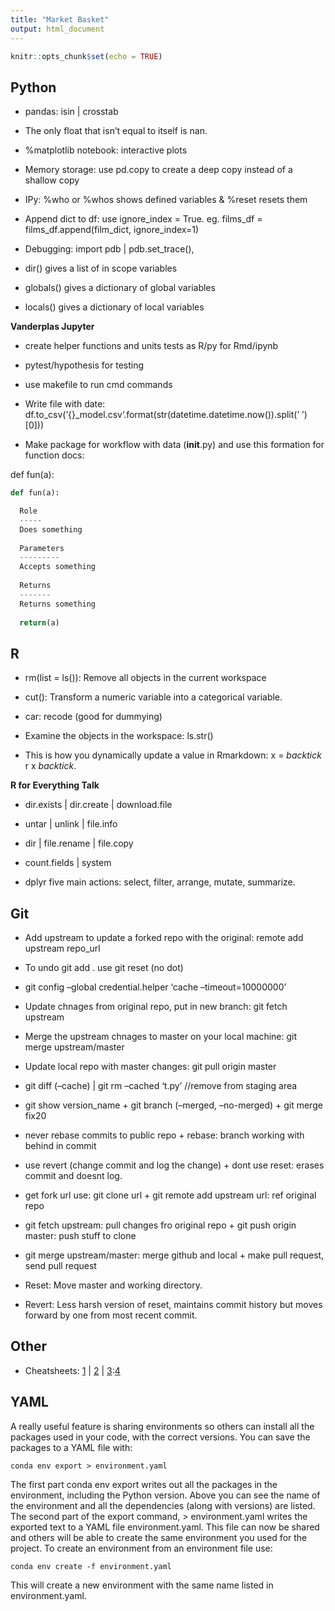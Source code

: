 ```yaml
---
title: "Market Basket"
output: html_document
---
```


```r
knitr::opts_chunk$set(echo = TRUE)
```

## Python

* pandas: isin | crosstab

* The only float that isn't equal to itself is nan.

* %matplotlib notebook: interactive plots

* Memory storage: use pd.copy to create a deep copy instead of a shallow copy

* IPy: %who or %whos shows defined variables & %reset resets them

* Append dict to df: use ignore_index = True. eg. films_df = films_df.append(film_dict, ignore_index=1)

* Debugging: import pdb | pdb.set_trace(), 

* dir() gives a list of in scope variables

* globals() gives a dictionary of global variables

* locals() gives a dictionary of local variables

**Vanderplas Jupyter**

* create helper functions and units tests as R/py for Rmd/ipynb

* pytest/hypothesis for testing

* use makefile to run cmd commands

* Write file with date: df.to_csv('{}_model.csv'.format(str(datetime.datetime.now()).split(' ')[0]))

* Make package for workflow with data (__init__.py) and use this formation for function docs:

def fun(a): 
```python
def fun(a):

  Role
  -----
  Does something
  
  Parameters
  ---------
  Accepts something
  
  Returns
  -------
  Returns something
  
  return(a)
```

## R

* rm(list = ls()): Remove all objects in the current workspace

* cut(): Transform a numeric variable into a categorical variable.

* car: recode (good for dummying)

* Examine the objects in the workspace: ls.str()

* This is how you dynamically update a value in Rmarkdown: x = *backtick* r x *backtick*. 

**R for Everything Talk**

* dir.exists | dir.create | download.file

* untar | unlink | file.info

* dir | file.rename | file.copy

* count.fields | system

* dplyr five main actions: select, filter, arrange, mutate, summarize.

## Git

* Add upstream to update a forked repo with the original: remote add upstream repo_url 

* To undo git add . use git reset (no dot)

* git config --global credential.helper 'cache --timeout=10000000'

* Update chnages from original repo, put in new branch: git fetch upstream

* Merge the upstream chnages to master on your local machine: git merge upstream/master

* Update local repo with master changes: git pull origin master

* git diff (--cache) | git rm --cached 't.py' //remove from staging area

* git show version_name + git branch (--merged, --no-merged) + git merge fix20

* never rebase commits to public repo + rebase: branch working with behind in commit

* use revert (change commit and log the change) + dont use reset: erases commit and doesnt log.

* get fork url use: git clone url + git remote add upstream url: ref original repo

* git fetch upstream: pull changes fro original repo + git push origin master: push stuff to clone

* git merge upstream/master: merge github and local + make pull request, send pull request

* Reset: Move master and working directory.

* Revert: Less harsh version of reset, maintains commit history but moves forward by one from most recent commit.

## Other

* Cheatsheets: [1](https://startupsventurecapital.com/essential-cheat-sheets-for-machine-learning-and-deep-learning-researchers-efb6a8ebd2e5) | [2](https://github.com/kailashahirwar/cheatsheets-ai) | [3](https://github.com/juliangaal/python-cheat-sheet):[4](http://www.datasciencefree.com/cheatsheets.html)

## YAML

A really useful feature is sharing environments so others can install all the packages used in your code, with the correct versions. You can save the packages to a YAML file with:

`conda env export > environment.yaml`

The first part conda env export writes out all the packages in the environment, including the Python version. Above you can see the name of the environment and all the dependencies (along with versions) are listed. The second part of the export command, > environment.yaml writes the exported text to a YAML file environment.yaml. This file can now be shared and others will be able to create the same environment you used for the project. To create an environment from an environment file use:

`conda env create -f environment.yaml`

This will create a new environment with the same name listed in environment.yaml.

